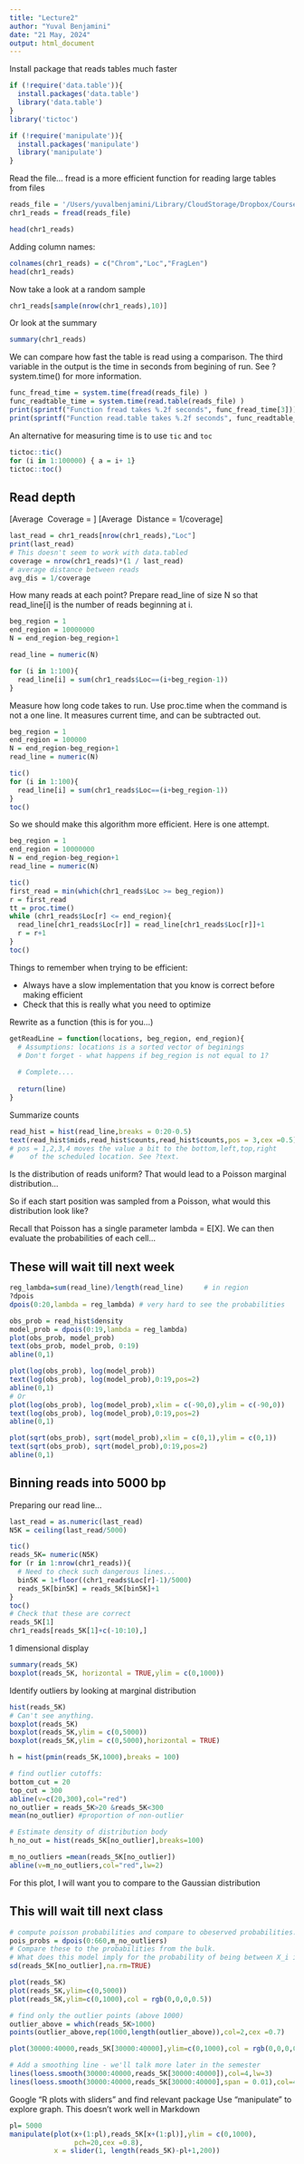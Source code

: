 ```yaml
---
title: "Lecture2"
author: "Yuval Benjamini"
date: "21 May, 2024"
output: html_document
---
```




Install package that reads tables much faster
```r
if (!require('data.table')){
  install.packages('data.table')
  library('data.table')
}
library('tictoc')

if (!require('manipulate')){
  install.packages('manipulate')
  library('manipulate')
}


```

Read the file...
fread is a more efficient function for reading large tables from files

```r
reads_file = '/Users/yuvalbenjamini/Library/CloudStorage/Dropbox/Courses/Lab/Lab_52568_16/DNAseq/Data/TCGA-13-0723-10B_lib2_all_chr1.forward'
chr1_reads = fread(reads_file) 

head(chr1_reads)
```

Adding column names:
```r
colnames(chr1_reads) = c("Chrom","Loc","FragLen")   
head(chr1_reads)
```

Now take a look at a random sample
```r
chr1_reads[sample(nrow(chr1_reads),10)]
```

Or look at the summary
```r
summary(chr1_reads)
```

We can compare how fast the table is read using a comparison.
The third variable in the output is the time in seconds from begining of run.
See ?system.time() for more information.

```r

func_fread_time = system.time(fread(reads_file) )
func_readtable_time = system.time(read.table(reads_file) )
print(sprintf("Function fread takes %.2f seconds", func_fread_time[3]))
print(sprintf("Function read.table takes %.2f seconds", func_readtable_time[3]))
```

An alternative for measuring time is to use `tic` and `toc`
```r
tictoc::tic()
for (i in 1:100000) { a = i+ 1}
tictoc::toc()
```

Read depth
---------

\[Average\  Coverage = \frac{Total\ Reads}{Total\ Bases}\]
\[Average\  Distance = 1/coverage\]
```r
last_read = chr1_reads[nrow(chr1_reads),"Loc"]
print(last_read)
# This doesn't seem to work with data.tabled
coverage = nrow(chr1_reads)*(1 / last_read)
# average distance between reads
avg_dis = 1/coverage
```

How many reads at each point? 
Prepare read_line of size N 
so that read_line[i] is the number of reads beginning at i.
```r
beg_region = 1
end_region = 10000000
N = end_region-beg_region+1

read_line = numeric(N)

for (i in 1:100){
  read_line[i] = sum(chr1_reads$Loc==(i+beg_region-1))
}
```

Measure how long code takes to run.
Use proc.time when the command is not a one line. 
It measures current time, and can be subtracted out.
```r
beg_region = 1
end_region = 100000
N = end_region-beg_region+1
read_line = numeric(N)

tic()
for (i in 1:100){
  read_line[i] = sum(chr1_reads$Loc==(i+beg_region-1))
}
toc()
```


So we should make this algorithm more efficient. 
Here is one attempt.  
```r
beg_region = 1
end_region = 10000000
N = end_region-beg_region+1
read_line = numeric(N)

tic()
first_read = min(which(chr1_reads$Loc >= beg_region)) 
r = first_read
tt = proc.time()
while (chr1_reads$Loc[r] <= end_region){
  read_line[chr1_reads$Loc[r]] = read_line[chr1_reads$Loc[r]]+1
  r = r+1
}
toc()
```

Things to remember when trying to be efficient: 

- Always have a slow implementation that you know is correct before making efficient
- Check that this is really what you need to optimize

Rewrite as a function
(this is for you...)
```r
getReadLine = function(locations, beg_region, end_region){
  # Assumptions: locations is a sorted vector of beginings
  # Don't forget - what happens if beg_region is not equal to 1?
  
  # Complete....
  
  return(line)
}
```


Summarize counts
```r

read_hist = hist(read_line,breaks = 0:20-0.5)
text(read_hist$mids,read_hist$counts,read_hist$counts,pos = 3,cex =0.5)
# pos = 1,2,3,4 moves the value a bit to the bottom,left,top,right
#    of the scheduled location. See ?text.

```

Is the distribution of reads uniform? 
That would lead to a Poisson marginal distribution...

So if each start position was sampled from a Poisson, 
what would this distribution look like?

Recall that Poisson has a single parameter lambda = E[X].
We can then evaluate the probabilities of each cell...

## These will wait till next week

```r
reg_lambda=sum(read_line)/length(read_line)     # in region
?dpois
dpois(0:20,lambda = reg_lambda) # very hard to see the probabilities

obs_prob = read_hist$density
model_prob = dpois(0:19,lambda = reg_lambda)
plot(obs_prob, model_prob)
text(obs_prob, model_prob, 0:19)
abline(0,1)

plot(log(obs_prob), log(model_prob))
text(log(obs_prob), log(model_prob),0:19,pos=2)
abline(0,1)
# Or
plot(log(obs_prob), log(model_prob),xlim = c(-90,0),ylim = c(-90,0))
text(log(obs_prob), log(model_prob),0:19,pos=2)
abline(0,1)

plot(sqrt(obs_prob), sqrt(model_prob),xlim = c(0,1),ylim = c(0,1))
text(sqrt(obs_prob), sqrt(model_prob),0:19,pos=2)
abline(0,1)

```


## Binning reads into 5000 bp 

Preparing our read line...
```r
last_read = as.numeric(last_read)
N5K = ceiling(last_read/5000)

tic()
reads_5K= numeric(N5K)
for (r in 1:nrow(chr1_reads)){
  # Need to check such dangerous lines...
  bin5K = 1+floor((chr1_reads$Loc[r]-1)/5000) 
  reads_5K[bin5K] = reads_5K[bin5K]+1 
}
toc()
# Check that these are correct
reads_5K[1]
chr1_reads[reads_5K[1]+c(-10:10),]
```

1 dimensional display
```r
summary(reads_5K)
boxplot(reads_5K, horizontal = TRUE,ylim = c(0,1000))

```

Identify outliers by looking at marginal distribution
```r
hist(reads_5K)
# Can't see anything.
boxplot(reads_5K)
boxplot(reads_5K,ylim = c(0,5000))
boxplot(reads_5K,ylim = c(0,5000),horizontal = TRUE)
```

```r
h = hist(pmin(reads_5K,1000),breaks = 100)

# find outlier cutoffs:
bottom_cut = 20
top_cut = 300
abline(v=c(20,300),col="red")
no_outlier = reads_5K>20 &reads_5K<300
mean(no_outlier) #proportion of non-outlier

# Estimate density of distribution body
h_no_out = hist(reads_5K[no_outlier],breaks=100)

m_no_outliers =mean(reads_5K[no_outlier])
abline(v=m_no_outliers,col="red",lw=2)
```

For this plot, I will want you to compare to the Gaussian distribution

## This will wait till next class
```r
# compute poisson probabilities and compare to obeserved probabilities...
pois_probs = dpois(0:660,m_no_outliers)
# Compare these to the probabilities from the bulk. 
# What does this model imply for the probability of being between X_i in 100:109?
sd(reads_5K[no_outlier],na.rm=TRUE)
```



```r
plot(reads_5K)
plot(reads_5K,ylim=c(0,5000))
plot(reads_5K,ylim=c(0,1000),col = rgb(0,0,0,0.5))

# find only the outlier points (above 1000)
outlier_above = which(reads_5K>1000)
points(outlier_above,rep(1000,length(outlier_above)),col=2,cex =0.7)

plot(30000:40000,reads_5K[30000:40000],ylim=c(0,1000),col = rgb(0,0,0,0.5),cex =0.5)

# Add a smoothing line - we'll talk more later in the semester
lines(loess.smooth(30000:40000,reads_5K[30000:40000]),col=4,lw=3)
lines(loess.smooth(30000:40000,reads_5K[30000:40000],span = 0.01),col=4,lw=3)
```

Google "R plots with sliders" and find relevant package
Use "manipulate" to explore graph. This doesn't work well in Markdown

```r

pl= 5000
manipulate(plot(x+(1:pl),reads_5K[x+(1:pl)],ylim = c(0,1000),
                pch=20,cex =0.8), 
           x = slider(1, length(reads_5K)-pl+1,200))
```

